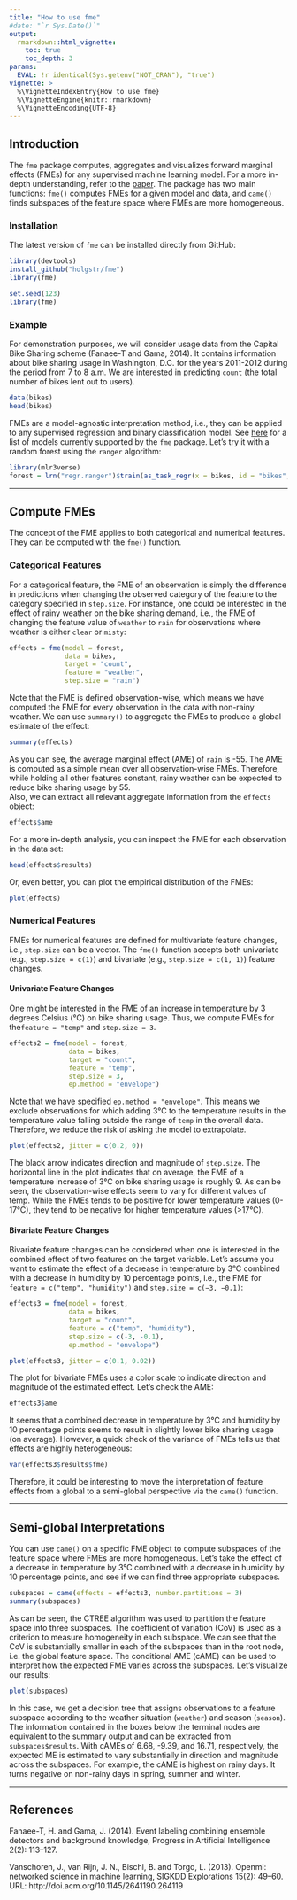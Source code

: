 ```yaml
---
title: "How to use fme"
#date: "`r Sys.Date()`"
output: 
  rmarkdown::html_vignette:
    toc: true
    toc_depth: 3
params:
  EVAL: !r identical(Sys.getenv("NOT_CRAN"), "true")
vignette: >
  %\VignetteIndexEntry{How to use fme}
  %\VignetteEngine{knitr::rmarkdown}
  %\VignetteEncoding{UTF-8}
---
```


## Introduction

The `fme` package computes, aggregates and visualizes forward marginal effects (FMEs) for any supervised machine learning model. For a more in-depth understanding, refer to the [paper][1]. The package has two main functions: `fme()` computes FMEs for a given model and data, and `came()` finds subspaces of the feature space where FMEs are more homogeneous.

### Installation

The latest version of `fme` can be installed directly from GitHub:

```r
library(devtools)
install_github("holgstr/fme")
library(fme)   
```

```r
set.seed(123)
library(fme) 
```

### Example

For demonstration purposes, we will consider usage data from the Capital Bike Sharing scheme (Fanaee-T and Gama, 2014). It contains information about bike sharing usage in Washington, D.C. for the years 2011-2012 during the period from 7 to 8 a.m. We are interested in predicting `count` (the total number of bikes lent out to users).

```r
data(bikes)
head(bikes) 
```

FMEs are a model-agnostic interpretation method, i.e., they can be applied to any supervised regression and binary classification model. See [here][1] for a list of models currently supported by the `fme` package. Let's try it with a random forest using the `ranger` algorithm:

```r
library(mlr3verse)
forest = lrn("regr.ranger")$train(as_task_regr(x = bikes, id = "bikes", target = "count"))
```

---

## Compute FMEs

The concept of the FME applies to both categorical and numerical features. They can be computed with the `fme()` function.

### Categorical Features

For a categorical feature, the FME of an observation is simply the difference in predictions when changing the observed category of the feature to the category specified in `step.size`. For instance, one could be interested in the effect of rainy weather on the bike sharing demand, i.e., the FME of changing the feature value of `weather` to `rain` for observations where weather is either `clear` or `misty`:

```r
effects = fme(model = forest,
              data = bikes,
              target = "count",
              feature = "weather",
              step.size = "rain")
```

Note that the FME is defined observation-wise, which means we have computed the FME for every observation in the data with non-rainy weather. We can use `summary()` to aggregate the FMEs to produce a global estimate of the effect:
```r
summary(effects)
```
As you can see, the average marginal effect (AME) of `rain` is -55. The AME is computed as a simple mean over all observation-wise FMEs. Therefore, while holding all other features constant, rainy weather can be expected to reduce bike sharing usage by 55. \
Also, we can extract all relevant aggregate information from the `effects` object:
```r
effects$ame
```
For a more in-depth analysis, you can inspect the FME for each observation in the data set:
```r
head(effects$results)
```
Or, even better, you can plot the empirical distribution of the FMEs:
```r
plot(effects)
```

### Numerical Features

FMEs for numerical features are defined for multivariate feature changes, i.e., `step.size` can be a vector. The `fme()` function accepts both univariate (e.g., `step.size = c(1)`) and bivariate (e.g., `step.size = c(1, 1)`) feature changes.

#### Univariate Feature Changes

One might be interested in the FME of an increase in temperature by 3 degrees Celsius (°C)
on bike sharing usage. Thus, we compute FMEs for the` feature = "temp"` and `step.size = 3`.

```r
effects2 = fme(model = forest,
               data = bikes,
               target = "count",
               feature = "temp",
               step.size = 3,
               ep.method = "envelope")
```

Note that we have specified `ep.method = "envelope"`. This means we exclude observations for which adding 3°C to the temperature results in the temperature value falling outside the range of `temp` in the overall data. Therefore, we reduce the risk of asking the model to extrapolate.

```r
plot(effects2, jitter = c(0.2, 0))
```

The black arrow indicates direction and magnitude of `step.size`. The horizontal line in the plot indicates that on average, the FME of a temperature increase of 3°C on bike sharing usage is roughly 9. As can be seen, the observation-wise effects seem to vary for different values of temp. While the FMEs tends to be positive for lower temperature values (0-17°C), they tend to be negative for higher temperature values (>17°C).

#### Bivariate Feature Changes

Bivariate feature changes can be considered when one is interested in the combined effect of two features on the target variable. Let's assume you want to estimate the effect of a decrease in temperature by 3°C combined with a decrease in humidity by 10 percentage points, i.e., the FME for `feature = c("temp", "humidity")` and `step.size = c(−3, −0.1)`:

```r
effects3 = fme(model = forest,
               data = bikes,
               target = "count",
               feature = c("temp", "humidity"),
               step.size = c(-3, -0.1),
               ep.method = "envelope")

plot(effects3, jitter = c(0.1, 0.02))
```

The plot for bivariate FMEs uses a color scale to indicate direction and magnitude of the estimated effect. Let's check the AME:

```r
effects3$ame
```

It seems that a combined decrease in temperature by 3°C and humidity by 10 percentage points seems to result in slightly lower bike sharing usage (on average). However, a quick check of the variance of FMEs tells us that effects are highly heterogeneous:

```r
var(effects3$results$fme)
```

Therefore, it could be interesting to move the interpretation of feature effects from a global to a semi-global perspective via the `came()` function.

------

## Semi-global Interpretations

You can use `came()` on a specific FME object to compute subspaces of the feature space where FMEs are more homogeneous. Let's take the effect of a decrease in temperature by 3°C combined with a decrease in humidity by 10 percentage points, and see if we can find three appropriate subspaces.

```r
subspaces = came(effects = effects3, number.partitions = 3)
summary(subspaces)
```

As can be seen, the CTREE algorithm was used to partition the feature space into three subspaces. The coefficient of variation (CoV) is used as a criterion to measure homogeneity in each subspace. We can see that the CoV is substantially smaller in each of the subspaces than in the root node, i.e. the global feature space. The conditional AME (cAME) can be used to interpret how the expected FME varies across the subspaces. Let's visualize our results:

```r
plot(subspaces)
```

In this case, we get a decision tree that assigns observations to a feature subspace according to the weather situation (`weather`) and season (`season`). The information contained in the boxes below the terminal nodes are equivalent to the summary output and can be extracted from `subspaces$results`. With cAMEs of 6.68, -9.39, and 16.71, respectively, the expected ME is estimated to vary substantially in direction and magnitude across the subspaces. For example, the cAME is highest on rainy days. It turns negative on non-rainy days in spring, summer and winter.

---

## References

Fanaee-T, H. and Gama, J. (2014). Event labeling combining ensemble detectors and background knowledge,
Progress in Artificial Intelligence 2(2): 113–127.

Vanschoren, J., van Rijn, J. N., Bischl, B. and Torgo, L. (2013). Openml: networked science in machine
learning, SIGKDD Explorations 15(2): 49–60. URL: http://doi.acm.org/10.1145/2641190.264119

[1]: https://arxiv.org/abs/2201.08837

[2]: https://www.openml.org/search?type=data&status=active&id=42712

[3]: https://mlr3learners.mlr-org.com/
